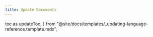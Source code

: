 ```yaml
---
title: Update Documents
---
```


  toc as updateToc,
} from "@site/docs/templates/_updating-language-reference.template.mdx";


<UpdateTemplate
  codeLang="shell"
  loadOverview={isOverview}
  createCollection={createCollectionSource}
  simpleUpdate={simpleUpdateSource}
  orUpdate={orUpdateSource}
  rangeUpdate={rangeUpdateSource}
  updateNonPK={updateNonPKSource}
/>

